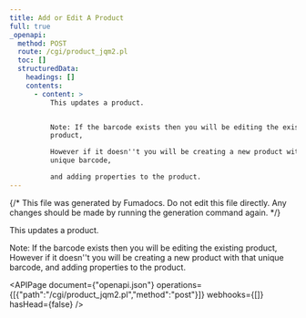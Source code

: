 ```yaml
---
title: Add or Edit A Product
full: true
_openapi:
  method: POST
  route: /cgi/product_jqm2.pl
  toc: []
  structuredData:
    headings: []
    contents:
      - content: >
          This updates a product.


          Note: If the barcode exists then you will be editing the existing
          product,

          However if it doesn''t you will be creating a new product with that
          unique barcode,

          and adding properties to the product.
---
```


{/* This file was generated by Fumadocs. Do not edit this file directly. Any changes should be made by running the generation command again. */}

This updates a product.

Note: If the barcode exists then you will be editing the existing product,
However if it doesn''t you will be creating a new product with that unique barcode,
and adding properties to the product.


<APIPage document={"openapi.json"} operations={[{"path":"/cgi/product_jqm2.pl","method":"post"}]} webhooks={[]} hasHead={false} />
